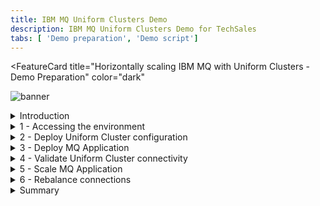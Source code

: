```yaml
---
title: IBM MQ Uniform Clusters Demo
description: IBM MQ Uniform Clusters Demo for TechSales
tabs: [ 'Demo preparation', 'Demo script']
---
```


<FeatureCard
  title="Horizontally scaling IBM MQ with Uniform Clusters - Demo Preparation"
  color="dark"
  >

![banner](./images/mq-banner.jpg)

</FeatureCard>

<span id="place1"></span>

<details>

<summary>Introduction</summary>
<br/>
We’re running a cluster of IBM MQ queue managers in Red Hat OpenShift, together with a large number of client applications putting and getting messages to them. This workload will vary over time, so we need flexibility in how we scale all of this.
<br/><br/>
This demo will show how we can easily scale the number of instances of our client applications up and down, without having to reconfigure their connection details and without needing to manually distribute or load balance them.
<br/><br/>
And it will show how to quickly and easily grow the queue manager cluster – adding a new queue manager to the cluster without complex, new, custom configuration. In this demo, we will see the Universal Cluster capability of IBM MQ in action.
<br/><br/>
Let's get started!<br/><br/>

(Demo Slides <a href="./files/MQUniformSlides.pptx" target="_blank" rel="noreferrer">here</a>)
<br/>
</details>

<details>
<summary>1 - Accessing the environment</summary>

<br/>

| **1.1** | **Log in to Cloud Pak for Integration** |
| :--- | :--- |
| **Narration** |Let’s see how to scale IBM MQ cluster and client applications in OpenShift. Here we have an IBM Cloud Pak for Integration environment with IBM MQ operator installed. We have a cloud version of the product on IBM Cloud. Let me log in here.  &nbsp; &nbsp; &nbsp; &nbsp; &nbsp; &nbsp; &nbsp; &nbsp; &nbsp; &nbsp; &nbsp; &nbsp; &nbsp; &nbsp; &nbsp; &nbsp;  |
| **Action** &nbsp; 1.1.1 | Open **Cloud Pak for Integration page** and **log in** with your **username** and **password**. <br/><br/>![](images/access-env-1-1.png)<br/>|

<br/>

| **1.2** | **View the Cloud Pak for Integration instances** |
| :--- | :--- |
| **Narration** | Welcome to IBM Cloud Pak for Integration! We’re now at the home screen showing all the capabilities of the Pak, brought together in one place. Specialized integration capabilities — for API management, application integration, messaging, and more — are built on top of powerful automation services. <br/><br/>As you can see, you are able to access all the integration capabilities your team needs through a single interface.So far we have a basic MQ instance here. IBM MQ is an universal messaging backbone with robust connectivity for flexible and reliable messaging for applications and the integration of existing IT assets. In this demo, to scale our IBM MQ Cluster, we will create a Universal cluster. |
| **Action** &nbsp; 1.2.1 | Show the **Instnces page**. <br/><br/>![](images/access-env-1-2.png)<br/> |

| **1.3** | **Access OpenShift Web Console** |
| :--- | :--- |
| **Narration** | Let's check our environment on OpenShift Web Console. On Installed Operators page, we can confirm that IBM MQ operator is installed. But we have only one queue manager so far. Next step is to create our Universal Cluster in MQ.  |
| **Action** &nbsp; 1.3.1 | Open the **OpenShift Web Console** and **log in**. <br/><br/>![](images/access-env-1-3-1.png)<br/>  |
| **Action** &nbsp; 1.3.2 | Open the **Operators** (A) > **Installed Operators** (B). <br/><br/>![](images/access-env-1-3-2.png)<br/>  |
| **Action** &nbsp; 1.3.3 | Open the **IBM MQ** operator. <br/><br/>![](images/access-env-1-3-3.png)<br/>  |
| **Action** &nbsp; 1.3.4 | Open the **Queue Manager** tab. <br/><br/>![](images/access-env-1-3-4.png)<br/>  |
| **Action** &nbsp; 1.3.5 | Show the queue manager available <br/><br/>![](images/access-env-1-3-5.png)<br/>  |

**[Go to top](#place1)**

</details>

<details>
<summary>2 - Deploy Uniform Cluster configuration</summary>

<br/>

| **2.1** | **Create configurations** |
| :--- | :--- |
| **Narration** | The objective of a uniform cluster deployment is that applications can be designed for scale and availability, and can connect to any of the queue managers within the uniform cluster. This removes any dependency on a specific queue manager, resulting in better availability and workload balancing of messaging traffic.<br/><br/>Let's create it now. First we need to create our uniform cluster configurations. |
| **Action** &nbsp; 2.1.1 | On a terminal windows, **log in** on your OpenShift environment and run the command below. <br/> ```oc apply -f resources/03d-qmgr-uniform-cluster-config.yaml```|

| **2.2** | **Deploy Queue Managers** |
| :--- | :--- |
| **Narration** | Uniform clusters are a specific pattern of an IBM MQ cluster that provides a highly available and horizontally scaled small collection of queue managers. These queue managers are configured almost identically, so that an application can interact with them as a single group. This makes it easier to ensure each queue manager in the cluster is being used, by automatically ensuring application instances are spread evenly across the queue managers.<br/><br/>Now we need to create our two queue Managers. Let's do it!<br/><br/>Great now let's confirm the instances have been deployed successfully before moving to the next step. |
| **Action** &nbsp; 2.2.1 | Run the command below.``` oc apply -f instances/${CP4I_VER}/${OCP_TYPE}/13a-qmgr-uniform-cluster-qm1.yaml -n cp4i ``` |
| **Action** &nbsp; 2.2.2 | Run the command below.``` oc apply -f instances/${CP4I_VER}/${OCP_TYPE}/13b-qmgr-uniform-cluster-qm2.yaml -n cp4i ``` |
| **Action** &nbsp; 2.2.3 | Run the command below.``` oc get queuemanager -n cp4i ``` <br/><br/> `Note` this will take few minutes, but at the end you should get a response like this. <br/><br/>![](images/uniform-cluster-2-2-3.png)<br/>  |

| **2.3** | **Deploy NGINX to serve CCDT** |
| :--- | :--- |
| **Narration** | We need to create the CCDT to be used by our application and deploy an NGINX instance to serve CCDT. <br/><br/>Voilá, the NGINX service was created to be used by our application. Now we can deploy our application. |
| **Action** &nbsp; 2.3.1 | Run the command below to create CCDT to be used by App. <br/> ``` oc apply -f resources/04a-nginx-ccdt-configmap.yaml ``` |
| **Action** &nbsp; 2.3.2 | Run the command below to deploy NGINX instance to serve CCDT. <br/> ``` oc apply -f resources/04b-nginx-deployment.yaml ``` |
| **Action** &nbsp; 2.3.3 | Confirm the instances has been deployed successfully before moving to the next step running the following command. <br/> oc get pods -n cp4i \| grep nginx  <br/><br/> You should get a response like this. <br/><br/>![](images/uniform-cluster-2-3-3.png)<br/>|
| **Action** &nbsp; 2.3.4 | Run the command below to create service for NGINX to be used by App. ``` oc apply -f resources/04c-nginx-service.yaml ``` |


**[Go to top](#place1)**

</details>

<details>
<summary>3 - Deploy MQ Application</summary>

<br/>

| **3.1** | **Check the Topology** |
| :--- | :--- |
| **Narration** | Now that the uniform cluster is running, we can proceed to deploy the application that will be interaction with the queue managers. <br/><br/>First, we will switch to the “Developer” perspective. In this perspective you can view the queue managers. Here you will see the tiles representing each queue manager .  |
| **Action** &nbsp; 3.1.1 | Back to the **OpenShift Web Console** page, click on the **Administrator** option (A) and select the **Developer** (B) perspective. <br/><br/>![](images/mq-app-3-1-1.png)<br/><br/>`Note` - If you see the Welcome to the Developer Perspective dialog, go ahead and close it.<br/>|
| **Action** &nbsp; 3.1.2 | Open the **Topology** page.  <br/><br/>![](images/mq-app-3-1-2.png)<br/>|
| **Action** &nbsp; 3.1.3 | Filter by **cp4i** project (A) and show the topology (B).  <br/><br/>![](images/mq-app-3-1-3.png)<br/>|

| **3.2** | **Deploy JAR file** |
| :--- | :--- |
| **Narration** | For demo purposes we have pre-created the JMS application that will use our Queue Managers. Let's deploy it.  |
| **Action** &nbsp; 3.2.1 | Click on **+Add** on left menu. <br/><br/>![](images/mq-app-3-2-1.png)<br/>|
| **Action** &nbsp; 3.2.2 | Click on **Upload JAR file**. <br/><br/>![](images/mq-app-3-2-2.png)<br/>|
| **Action** &nbsp; 3.2.3 | Select **Browse** (A) and follow the dialogs to select the **jmsproducer-jgr-demo.jar** file (B) (check the demo preparation document about how to get the jar file).  <br/><br/>![](images/mq-app-3-2-3.png)<br/> |
| **Action** &nbsp; 3.2.4 | Scroll down and uncheck **Create a route** (A), then click **Create** button (B).  <br/><br/>![](images/mq-app-3-2-4.png)<br/>|
| **Action** &nbsp; 3.2.5 | Show the tile representing the deployment in the Topology view. <br/><br/>![](images/mq-app-3-2-5.png)<br/>|

| **3.3** | **Review Deployment** |
| :--- | :--- |
| **Narration** | Now, let's review our application connection. From here, we can easily check the application log. Great, our application was able to connect to a queue manager and it is sending messages. |
| **Action** &nbsp; 3.3.1 | After a few second click on the tile representing the deployment to display the pod. <br/><br/>![](images/mq-app-3-3-1.png)<br/> |
| **Action** &nbsp; 3.3.2 | Click on the pod name. <br/><br/>![](images/mq-app-3-3-2.png)<br/>|
| **Action** &nbsp; 3.3.3 | In the pod page go to the **Logs** tab (1) and click **Expand** (2) to get a full view of the log. <br/><br/>![](images/mq-app-3-3-3.png)<br/> |
| **Action** &nbsp; 3.3.4 | Take your time reviewing the log, and at the bottom you will find a message saying “Sending…” confirming the application was able to connect to a queue manager and it is sending messages (A).  When done, **collapse** the log window. (B) <br/><br/>![](images/mq-app-3-3-4.png)<br/> |

**[Go to top](#place1)**

</details>

<details>
<summary>4 - Validate Uniform Cluster connectivity</summary>

<br/>

| **4.1** | **Explore the Queue Manager 2** |
| :--- | :--- |
| **Narration** | Now that the mq application is deployed let’s check the behavior with the Uniform Cluster. Let's open the Queue Manager 2.  The pod ending with 0 is by default the active instance, let's explore it. |
| **Action** &nbsp; 4.1.1 | Navigate back to the **Topology** page. <br/><br/>![](images/valid-uniform-4-1-1.png)<br/>|
| **Action** &nbsp; 4.1.2 | Select the tile that represent **QM02**. <br/><br/>![](images/valid-uniform-4-1-2.png)<br/>|
| **Action** &nbsp; 4.1.3 | Select the pod ending with **0** that by default is the active instance. <br/><br/>![](images/valid-uniform-4-1-3.png)<br/> |

| **4.2** | **Review connections to QM02** |
| :--- | :--- |
| **Narration** | In order to check the connection status we will use the command “display connections” and we will filter by the MQ App name that is “MY-PRODUCER”. We will execute the command directly from the terminal in each MQ pod. <br/><br/>Right now, we don't have any connection in this pod. But in the next step we will get a better picture on how the connections are distributed.  |
| **Action** &nbsp; 4.2.1 | Open the **Terminal** tab (A) and click **Expand** (B) <br/><br/>![](images/valid-uniform-4-2-1.png)<br/>|
| **Action** &nbsp; 4.2.2 | Enter the command below in your terminal windows (if your prefer, you can paste using the context menu) and hit enter to check how many active connections associated with our application are in this queue manager. ``` echo 'dis conn(*)' all | runmqsc | grep -i my  ``` |
| **Action** &nbsp; 4.2.3 | On the **New application credentials** dialog, click **OK**. <br/><br/> <img src="https://raw.githubusercontent.com/ibm-garage-tsa/platinum-demos/master/src/pages/100-integration/images/100-api-demo-4-2-3.png" width="800" /> <br/> |
| **Action** &nbsp; 4.2.4 | On the **Subscriptions** tab, copy the **Client ID**. <br/><br/> <img src="https://raw.githubusercontent.com/ibm-garage-tsa/platinum-demos/master/src/pages/100-integration/images/100-api-demo-4-2-4.png" width="800" /> <br/> |

| **4.3** | **Explore the Queue Manager 1** |
| :--- | :--- |
| **Narration** | Now let's explore the Queue Manager 1.  Let's repeat the same procedure as before to select the active pod. |
| **Action** &nbsp; 4.3.1 | Right click the **Topology** menu and select **Open Link in New Tab** to keep a window open for each queue manager since you may need to go back and forth.  |
| **Action** &nbsp; 4.3.2 | Select the tile that represent **QM01**. |
| **Action** &nbsp; 4.3.3 | Select the pod ending with **0**. |

| **4.4** | **Review connections to QM01** |
| :--- | :--- |
| **Narration** | Now let's check the connection status in this MQ pod. <br/><br/>This time we see a couple of active connections, probing that the application we deployed is connected to the cluster.  |
| **Action** &nbsp; 4.4.1 | Open the **Terminal** tab (A) and click **Expand** (B) |
| **Action** &nbsp; 4.4.2 | Enter the command below in your terminal windows (if your prefer, you can paste using the context menu) and hit enter to check how many active connections associated with our application are in this queue manager.``` echo 'dis conn(*)' all | runmqsc | grep -i my ``` |
| **Action** &nbsp; 4.4.3 | Show the **connections** available. Once you are over you can **Collapse** the terminal again.  <br/><br/> `Note`: In your case the result could potentially be the opposite since we have no affinity defined and the application will connect to any queue manager, but since we only have one instance there will only be a connection to one queue manager at a time. |

**[Go to top](#place1)**

</details>

<details>
<summary>5 - Scale MQ Application</summary>

<br/>

| **5.1** | **Increase the number of instances** |
| :--- | :--- |
| **Narration** | At the moment our application is running in a single pod and therefore it is only connect to one of the queue managers, but what if the workload increases and I need to scale my app. Let’s simulate the scenario and see how the connections are distributed. <br/><br/>Let's explore the Deployments view of our application. Here we can see there is only one pod. Let's increate to have two instances. |
| **Action** &nbsp; 5.1.1 | Right click on the **RedHat OpenShift logo** (1) and select **Open Link in New Tab** (2) to keep a window open.  |
| **Action** &nbsp; 5.1.2 | Change to **Administrator** perspective. |
| **Action** &nbsp; 5.1.3 | Open the **Workloads** menu (A) and select **Deployments** (B). |
| **Action** &nbsp; 5.1.4 | Click on the **jmsproducer** deployment. |
| **Action** &nbsp; 5.1.5 | Click on the **arrow up** icon to increase the number of instances to **two**.  |
| **Action** &nbsp; 5.1.6 | Wait a few seconds. After a moment you will see the number of pods is updated to two.  |


| **5.2** | **Review connectivity** |
| :--- | :--- |
| **Narration** | Now, let's check how many connections we have per queue manager. This time we should see that each queue manager has a couple of connections.  |
| **Action** &nbsp; 5.2.1 | Back to the **MQ1 browser tab**, enter the command below again and press **enter**. ``` echo 'dis conn(*)' all | runmqsc | grep -i my ``` |
| **Action** &nbsp; 5.2.2 | Show that you have **multiple connections** in **MQ1**. |
| **Action** &nbsp; 5.2.3 | Back to the **MQ2 browser tab**, enter the command below again and press **enter**. ``` echo 'dis conn(*)' all | runmqsc | grep -i my ``` |
| **Action** &nbsp; 5.2.4 | Show that you have **multiple connections** in **MQ2**. |

**[Go to top](#place1)**

</details>

<details>
<summary>6 - Rebalance connections</summary>

<br/>

| **6.1** | ** Delete Queue Manager** |
| :--- | :--- |
| **Narration** | We observed how each instance will connect to a different queue manager trying to keep a homogenous distribution, but what would happen if one of the queue managers goes down? Let’s find out. <br/><br/>Let's check our queue managers in the installed operators page. <br/><br/>We could kill one of the active pods for any of the queue managers, but since we have configured Native HA, one of the standby instances will take over and at the end, each queue manager will keep a couple of connections, so in this case we will go ahead and fully delete the queue manager.  |
| **Action** &nbsp; 6.1.1 | On the left navigator, open the **Operators** (A) > **Installed Operators** (B) menu.  |
| **Action** &nbsp; 6.1.2 | Navigate to the **IBM MQ** Operator again. |
| **Action** &nbsp; 6.1.3 | Open the **Queue Manager** tab.  |
| **Action** &nbsp; 6.1.4 | Click on the hamburger **menu** for QM02 (A) and select **Delete Queue Manager** (B). |
| **Action** &nbsp; 6.1.5 | Click the **Delete** button on the warning dialog to confirm you want to delete the queue manager.  |

| **6.2** | **Review connectivity ** |
| :--- | :--- |
| **Narration** | If we try to navigate back to the active pod for queue manager 2, we will get a “terminal connection has closed" error message since the queue manager and therefore its pods have been deleted already. <br/><br/>However, if we navigate to the active pod for queue manager one and submit the command to check the number of active connection, we will see all the connections are directed to the active queue manager assuring the client application can continue sending messages.  |
| **Action** &nbsp; 6.2.1 | Back to the **MQ2 browser tab**, show the error message: “**The terminal connection has closed**”. |
| **Action** &nbsp; 6.2.2 | Back to the **MQ1 browser tab**, enter the command below again and press **enter**. <br/><br/> ``` echo 'dis conn(*)' all | runmqsc | grep -i my ```  |
| **Action** &nbsp; 6.2.3 | Show that you have **all the connections** now in **MQ1**.  |

| **6.3** | **Recreate Queue Manager 2** |
| :--- | :--- |
| **Narration** | Now let's recreate the Queue Manager 2. For this demo, we will recreate using Command Line Interface, but in a production environment, we can use a gitOps approach.  |
| **Action** &nbsp; 6.3.1 | Run the command below.<br/><br/> ``` oc apply -f instances/${CP4I_VER}/${OCP_TYPE}/13b-qmgr-uniform-cluster-qm2.yaml -n cp4i ``` |
| **Action** &nbsp; 6.3.2 | Run the command below.<br/><br/> ``` oc get queuemanager -n cp4i ``` <br/><br/>`Note` this will take few minutes, but at the end you should get a response like this: |
| **Action** &nbsp; 6.3.3 | Back to OpenShift Console browser tab with the Administrator profile, on the IBM MQ operator on the Queue Manager tab, check the new Queue Manager is ready. |

| **6.4** | **Review the final scenario** |
| :--- | :--- |
| **Narration** | Once we confirm both queue managers are up and running, we can go back to the terminal of the active pod for each queue manager to check the number of active connections. <br/><br/> And a similar behavior would happen if additional queue manager are added to the uniform cluster and the connection would be rebalanced providing a way to scale horizontally. <br/><br/> Great! Here, we have arrived at the conclusion of our demonstration. |
| **Action** &nbsp; 6.4.1 | Back to the **MQ1 browser tab**, enter the command below again and press **enter**. <br/><br/> ``` echo 'dis conn(*)' all | runmqsc | grep -i my ``` |
| **Action** &nbsp; 6.4.2 | Show that you have **multiple connections** in **MQ1**. |
| **Action** &nbsp; 6.4.3 | Back to the **MQ2 browser tab**, enter the command below again and press enter.<br/><br/>``` echo 'dis conn(*)' all | runmqsc | grep -i my ``` |
| **Action** &nbsp; 6.4.4 | Show that you have **multiple connections** in **MQ2** again. |

**[Go to top](#place1)**

</details>

<details>
<summary>Summary</summary>

<br/>
Let’s summarize what we’ve done today.
<br/><br/>
In the demo we: accessed the Cloud Pak for Integration environment and explored the IBM MQ capabilities; deployed an uniform cluster; deployed an MQ Application, validated the uniform cluster connectivity, scaled the MQ application and rebalanced the connections.
<br/><br/>
From an operation perspective we showed how we can easily scale the number of instances of your client applications up and down, without having to reconfigure their connection details and without needing to manually distribute or load balance them.
<br/><br/>
And here we demonstrated how to quickly and easily grow the queue manager cluster – adding a new queue manager to the cluster without complex configuration.
<br/><br/>
Thank you for attending today’s presentation.
<br/>

**[Go to top](#place1)**

</details>
